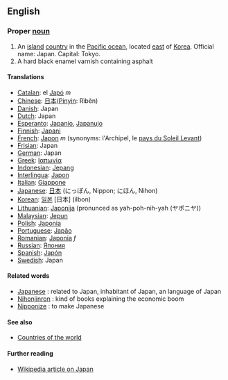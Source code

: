 ==English==

===Proper [[noun]]===
# An [[island]] [[country]] in the [[Pacific ocean]], located [[east]] of [[Korea]]. Official name: Japan. Capital: Tokyo.
# A hard black enamel varnish containing asphalt

====Translations====
*[[Catalan]]: el [[Japó]] ''m''
*[[Chinese]]: [[日本]]([[Pinyin]]: Rìběn)
*[[Danish]]: Japan
*[[Dutch]]: Japan
*[[Esperanto]]: [[Japanio]], [[Japanujo]]
*[[Finnish]]: [[Japani]]
*[[French]]: [[Japon]] ''m'' (synonyms:  l'Archipel, le [[pays du Soleil Levant]])
*[[Frisian]]: Japan
*[[German]]: Japan
*[[Greek]]: [[Ιαπωνία]]
*[[Indonesian]]: [[Jepang]]
*[[Interlingua]]: [[Japon]]
*[[Italian]]: [[Giappone]]
*[[Japanese]]: [[日本]] (にっぽん, Nippon; にほん, Nihon)
*[[Korean]]: [[일본]] [日本] (ilbon)
*[[Lithuanian]]: [[Japonija]] (pronunced as yah-poh-nih-yah (ヤポニヤ))
*[[Malaysian]]: [[Jepun]]
*[[Polish]]: [[Japonia]]
*[[Portuguese]]: [[Japão]]
*[[Romanian]]: [[Japonia]] ''f''
*[[Russian]]: [[Япония]]
*[[Spanish]]: [[Japón]]
*[[Swedish]]: Japan
====Related words====
*[[Japanese]] : related to Japan, inhabitant of Japan, an language of Japan
*[[Nihonjinron]] : kind of books explaining the economic boom
*[[Nipponize]] : to make Japanese

====See also====
* [[Countries of the world]]

==== Further reading ====

* [[w:Japan|Wikipedia article on Japan]]